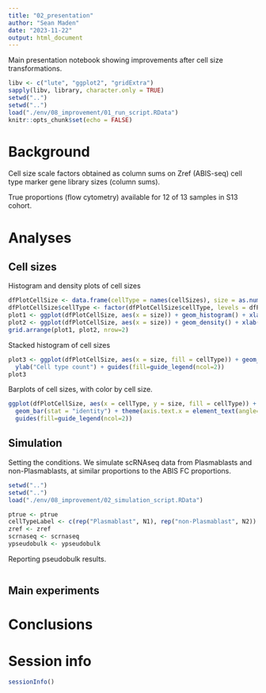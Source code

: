 ```yaml
---
title: "02_presentation"
author: "Sean Maden"
date: "2023-11-22"
output: html_document
---
```


Main presentation notebook showing improvements after cell size transformations.

```r
libv <- c("lute", "ggplot2", "gridExtra")
sapply(libv, library, character.only = TRUE)
setwd("..")
setwd("..")
load("./env/08_improvement/01_run_script.RData")
knitr::opts_chunk$set(echo = FALSE)
```

# Background

Cell size scale factors obtained as column sums on Zref (ABIS-seq) cell type marker gene library sizes (column sums).

True proportions (flow cytometry) available for 12 of 13 samples in S13 cohort.

# Analyses

## Cell sizes

Histogram and density plots of cell sizes

```r
dfPlotCellSize <- data.frame(cellType = names(cellSizes), size = as.numeric(cellSizes))
dfPlotCellSize$cellType <- factor(dfPlotCellSize$cellType, levels = dfPlotCellSize$cellType[order(dfPlotCellSize$size)])
plot1 <- ggplot(dfPlotCellSize, aes(x = size)) + geom_histogram() + xlab("Cell size") + ylab("Cell type count")
plot2 <- ggplot(dfPlotCellSize, aes(x = size)) + geom_density() + xlab("Cell size") + ylab("Cell amount density")
grid.arrange(plot1, plot2, nrow=2)
```

Stacked histogram of cell sizes

```r
plot3 <- ggplot(dfPlotCellSize, aes(x = size, fill = cellType)) + geom_histogram() + xlab("Cell size") + 
  ylab("Cell type count") + guides(fill=guide_legend(ncol=2))
plot3
```

Barplots of cell sizes, with color by cell size.

```r
ggplot(dfPlotCellSize, aes(x = cellType, y = size, fill = cellType)) + 
  geom_bar(stat = "identity") + theme(axis.text.x = element_text(angle=45,hjust=1)) + 
  guides(fill=guide_legend(ncol=2))
```

## Simulation

Setting the conditions. We simulate scRNAseq data from Plasmablasts and 
non-Plasmablasts, at similar proportions to the ABIS FC proportions.

```r
setwd("..")
setwd("..")
load("./env/08_improvement/02_simulation_script.RData")
```

```r
ptrue <- ptrue
cellTypeLabel <- c(rep("Plasmablast", N1), rep("non-Plasmablast", N2))
zref <- zref
scrnaseq <- scrnaseq
ypseudobulk <- ypseudobulk
```

Reporting pseudobulk results.

```r
```

## Main experiments

# Conclusions

# Session info

```r
sessionInfo()
```
